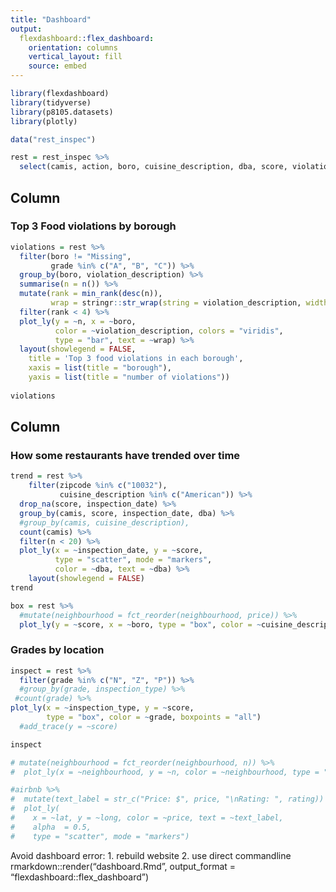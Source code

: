 ```yaml
---
title: "Dashboard"
output: 
  flexdashboard::flex_dashboard:
    orientation: columns
    vertical_layout: fill
    source: embed
---
```


```r
library(flexdashboard)
library(tidyverse)
library(p8105.datasets)
library(plotly)
```

```r
data("rest_inspec")

rest = rest_inspec %>% 
  select(camis, action, boro, cuisine_description, dba, score, violation_code, violation_description, zipcode, grade, inspection_type, inspection_date, critical_flag)
```

Column {data-width=650}
-----------------------------------------------------------------------

### Top 3 Food violations by borough

```r
violations = rest %>% 
  filter(boro != "Missing",
         grade %in% c("A", "B", "C")) %>% 
  group_by(boro, violation_description) %>% 
  summarise(n = n()) %>% 
  mutate(rank = min_rank(desc(n)),
         wrap = stringr::str_wrap(string = violation_description, width = 30)) %>% 
  filter(rank < 4) %>% 
  plot_ly(y = ~n, x = ~boro,
          color = ~violation_description, colors = "viridis",
          type = "bar", text = ~wrap) %>%
  layout(showlegend = FALSE,
    title = 'Top 3 food violations in each borough',
    xaxis = list(title = "borough"),
    yaxis = list(title = "number of violations"))
    
violations
```

Column {data-width=350}
-----------------------------------------------------------------------

### How some restaurants have trended over time

```r
trend = rest %>% 
    filter(zipcode %in% c("10032"),
           cuisine_description %in% c("American")) %>%
  drop_na(score, inspection_date) %>% 
  group_by(camis, score, inspection_date, dba) %>% 
  #group_by(camis, cuisine_description),
  count(camis) %>% 
  filter(n < 20) %>% 
  plot_ly(x = ~inspection_date, y = ~score,
          type = "scatter", mode = "markers",
          color = ~dba, text = ~dba) %>% 
    layout(showlegend = FALSE)
trend
```


```r
box = rest %>% 
  #mutate(neighbourhood = fct_reorder(neighbourhood, price)) %>% 
  plot_ly(y = ~score, x = ~boro, type = "box", color = ~cuisine_description, colors = "viridis")
```

### Grades by location

```r
inspect = rest %>% 
  filter(grade %in% c("N", "Z", "P")) %>% 
  #group_by(grade, inspection_type) %>% 
 #count(grade) %>% 
plot_ly(x = ~inspection_type, y = ~score,
        type = "box", color = ~grade, boxpoints = "all")
  #add_trace(y = ~score)

inspect
```

```r
# mutate(neighbourhood = fct_reorder(neighbourhood, n)) %>% 
#  plot_ly(x = ~neighbourhood, y = ~n, color = ~neighbourhood, type = "bar", colors = "viridis")

#airbnb %>% 
#  mutate(text_label = str_c("Price: $", price, "\nRating: ", rating)) %>% 
#  plot_ly(
#    x = ~lat, y = ~long, color = ~price, text = ~text_label,
#    alpha  = 0.5,
#    type = "scatter", mode = "markers")
```

Avoid dashboard error: 
1. rebuild website
2. use direct commandline 
rmarkdown::render("dashboard.Rmd", output_format = "flexdashboard::flex_dashboard")